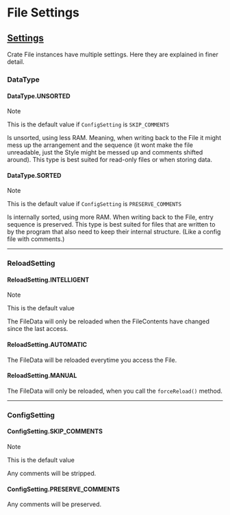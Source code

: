 # File Settings

## [Settings](https://javadoc.jitpack.io/com/github/milkdrinkers/crate/latest/javadoc/com/github/milkdrinkers/Crate/internal/settings/package-summary.html)

Crate File instances have multiple settings. Here they are explained in finer detail.

### DataType

#### DataType.UNSORTED

> [!NOTE]
>
> This is the default value if `ConfigSetting` is `SKIP_COMMENTS`

Is unsorted, using less RAM. Meaning, when writing back to the File it might mess up the arrangement and the sequence (it wont make the file unreadable, just the Style might be messed up and comments shifted around).
This type is best suited for read-only files or when storing data.

#### DataType.SORTED

> [!NOTE]
>
> This is the default value if `ConfigSetting` is `PRESERVE_COMMENTS`

Is internally sorted, using more RAM. When writing back to the File, entry sequence is preserved.
This type is best suited for files that are written to by the program that also need to keep their internal structure. (Like a config file with comments.)

---

### ReloadSetting

#### ReloadSetting.INTELLIGENT

> [!NOTE]
>
> This is the default value

The FileData will only be reloaded when the FileContents have changed since the last access.

#### ReloadSetting.AUTOMATIC

The FileData will be reloaded everytime you access the File.

#### ReloadSetting.MANUAL

The FileData will only be reloaded, when you call the `forceReload()` method.

---

### ConfigSetting

#### ConfigSetting.SKIP_COMMENTS

> [!NOTE]
>
> This is the default value

Any comments will be stripped.

#### ConfigSetting.PRESERVE_COMMENTS

Any comments will be preserved.

